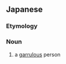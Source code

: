 ==Japanese==
{{ja-kanjitab|じょう|ぜつ|か|yomi=o}}

===Etymology===
{{suffix|饒舌|家|t1=talkative|t2=person|sort=しょうぜつか'|lang=ja}}

===Noun===
{{ja-noun|じょうぜつか}}

# a [[garrulous]] person
